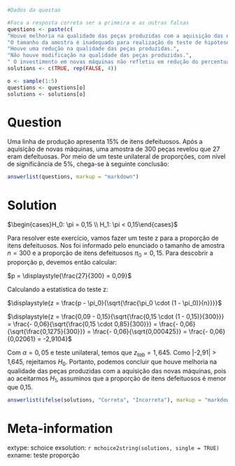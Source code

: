 ```r
#Dados da questao

#Faca a resposta correta ser a primeira e as outras falsas
questions <- paste(c(
"Houve melhoria na qualidade das peças produzidas com a aquisição das novas máquinas.",
"O tamanho da amostra é inadequado para realização do teste de hipótese.",
"Houve uma redução na qualidade das peças produzidas.",
"Não houve modificação na qualidade das peças produzidas.",
" O investimento em novas máquinas não refletiu em redução do percentual de peças defeituosas."))
solutions <- c(TRUE, rep(FALSE, 4))

o <- sample(1:5)
questions <- questions[o]
solutions <- solutions[o]
```


Question
========
Uma linha de produção apresenta 15% de itens defeituosos. Após a aquisição de novas máquinas, uma amostra de 300 peças revelou que 27 eram defeituosas. Por meio de um teste unilateral de proporções, com nível de significância de 5%, chega-se à seguinte conclusão:

```r
answerlist(questions, markup = "markdown")
```

Solution
========
$\begin{cases}H_0: \pi = 0,15 \\ H_1: \pi < 0,15\end{cases}$

Para resolver este exercício, vamos fazer um teste z para a proporção de itens defeituosos. Nos foi informado pelo enunciado o tamanho de amostra $n = 300$ e a proporção de itens defeituosos $\pi_0 = 0,15$. Para descobrir a proporção p, devemos então calcular:

$p = \displaystyle{\frac{27}{300} = 0,09}$

Calculando a estatística do teste z:

$\displaystyle{z = \frac{p - \pi_0}{\sqrt{\frac{\pi_0 \cdot (1 - \pi_0)}{n}}}}$

$\displaystyle{z = \frac{0,09 - 0,15}{\sqrt{\frac{0,15 \cdot (1 - 0,15)}{300}}} = \frac{- 0,06}{\sqrt{\frac{0,15 \cdot 0,85}{300}}} = \frac{- 0,06}{\sqrt{\frac{0,1275}{300}}} = \frac{- 0,06}{\sqrt{0,000425}} = \frac{- 0,06}{0,02061} = -2,9104}$

Com $\alpha = 0,05$ e teste unilateral, temos que $z_{tab} = 1,645$. Como |-2,91| > 1,645, rejeitamos $H_0$. Portanto, podemos concluir que houve melhoria na qualidade das peças produzidas com a aquisição das novas máquinas, pois ao aceitarmos $H_1$, assuminos que a proporção de itens defeituosos é menor que 0,15.


```r
answerlist(ifelse(solutions, "Correta", "Incorreta"), markup = "markdown")
```

Meta-information
================
extype: schoice
exsolution: `r mchoice2string(solutions, single = TRUE)`
exname: teste proporção